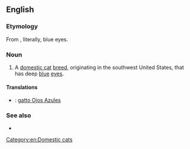 ==English==

===Etymology===
From {{etyl|es}}, literally, blue eyes.
===Noun===
{{en-noun|sg=[[ojo|Ojos]] [[azul|Azules]]|Ojos Azules}}

# A [[domestic cat]] [[breed]], originating in the southwest United States, that has deep [[blue]] [[eye]]s.

====Translations====
{{checktrans-top}}
* {{ttbc|it}}: [[gatto Ojos Azules]]
{{trans-mid}}
{{trans-bottom}}

===See also===
* {{pedia|Ojos Azules}}

[[Category:en:Domestic cats]]